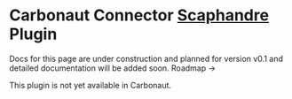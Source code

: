 
# Carbonaut Connector [Scaphandre](https://github.com/hubblo-org/scaphandre) Plugin

<Callout type="warning">
  Docs for this page are under construction and planned for version v0.1 and detailed documentation will be added soon. <Link href="/docs/roadmap">Roadmap <span>→</span></Link>
</Callout>

This plugin is not yet available in Carbonaut.
